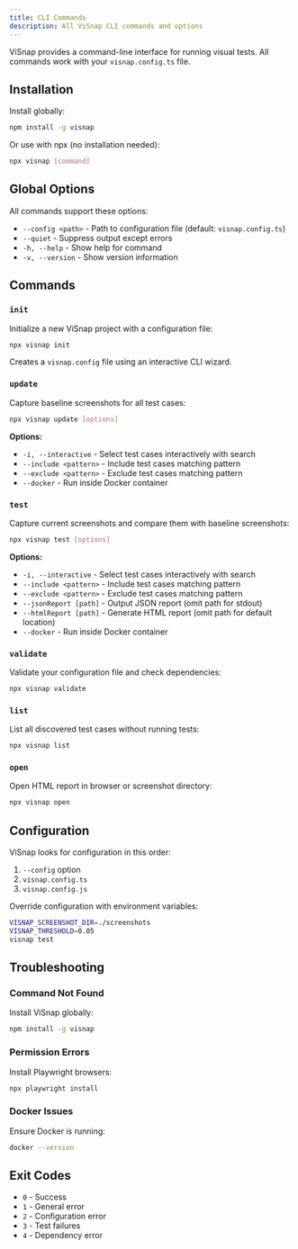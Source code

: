 ```yaml
---
title: CLI Commands
description: All ViSnap CLI commands and options
---
```


ViSnap provides a command-line interface for running visual tests. All commands work with your `visnap.config.ts` file.

## Installation

Install globally:

```bash
npm install -g visnap
```

Or use with npx (no installation needed):

```bash
npx visnap [command]
```

## Global Options

All commands support these options:

- `--config <path>` - Path to configuration file (default: `visnap.config.ts`)
- `--quiet` - Suppress output except errors
- `-h, --help` - Show help for command
- `-v, --version` - Show version information

## Commands

### `init`

Initialize a new ViSnap project with a configuration file:

```bash
npx visnap init
```

Creates a `visnap.config` file using an interactive CLI wizard.

### `update`

Capture baseline screenshots for all test cases:

```bash
npx visnap update [options]
```

**Options:**
- `-i, --interactive` - Select test cases interactively with search
- `--include <pattern>` - Include test cases matching pattern
- `--exclude <pattern>` - Exclude test cases matching pattern
- `--docker` - Run inside Docker container

### `test`

Capture current screenshots and compare them with baseline screenshots:

```bash
npx visnap test [options]
```

**Options:**
- `-i, --interactive` - Select test cases interactively with search
- `--include <pattern>` - Include test cases matching pattern
- `--exclude <pattern>` - Exclude test cases matching pattern
- `--jsonReport [path]` - Output JSON report (omit path for stdout)
- `--htmlReport [path]` - Generate HTML report (omit path for default location)
- `--docker` - Run inside Docker container

### `validate`

Validate your configuration file and check dependencies:

```bash
npx visnap validate
```

### `list`

List all discovered test cases without running tests:

```bash
npx visnap list
```

### `open`

Open HTML report in browser or screenshot directory:

```bash
npx visnap open
```

## Configuration

ViSnap looks for configuration in this order:
1. `--config` option
2. `visnap.config.ts`
3. `visnap.config.js`

Override configuration with environment variables:

```bash
VISNAP_SCREENSHOT_DIR=./screenshots
VISNAP_THRESHOLD=0.05
visnap test
```

## Troubleshooting

### Command Not Found

Install ViSnap globally:

```bash
npm install -g visnap
```

### Permission Errors

Install Playwright browsers:

```bash
npx playwright install
```

### Docker Issues

Ensure Docker is running:

```bash
docker --version
```

## Exit Codes

- `0` - Success
- `1` - General error
- `2` - Configuration error
- `3` - Test failures
- `4` - Dependency error
